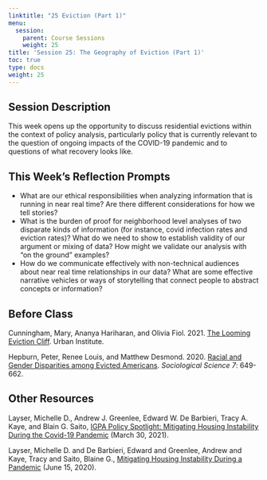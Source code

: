 ```yaml
---
linktitle: "25 Eviction (Part 1)"
menu:
  session:
    parent: Course Sessions
    weight: 25
title: 'Session 25: The Geography of Eviction (Part 1)'
toc: true
type: docs
weight: 25
---
```


## Session Description

This week opens up the opportunity to discuss residential evictions within the context of policy analysis, particularly policy that is currently relevant to the question of ongoing impacts of the COVID-19 pandemic and to questions of what recovery looks like.

## This Week's Reflection Prompts

- What are our ethical responsibilities when analyzing information that is running in near real time? Are there different considerations for how we tell stories?
- What is the burden of proof for neighborhood level analyses of two disparate kinds of information (for instance, covid infection rates and eviction rates)? What do we need to show to establish validity of our argument or mixing of data? How might we validate our analysis with "on the ground" examples?
- How do we communicate effectively with non-technical audiences about near real time relationships in our data? What are some effective narrative vehicles or ways of storytelling that connect people to abstract concepts or information?

## Before Class

Cunningham, Mary, Ananya Hariharan, and Olivia Fiol. 2021. [The Looming Eviction Cliff](https://www.urban.org/sites/default/files/publication/103453/the-looming-eviction-cliff_0.pdf). Urban Institute.

Hepburn, Peter, Renee Louis, and Matthew Desmond. 2020. [Racial and Gender Disparities among Evicted Americans](https://sociologicalscience.com/download/vol-7/december/SocSci_v7_649to662.pdf). *Sociological Science 7*: 649-662.

## Other Resources
Layser, Michelle D., Andrew J. Greenlee, Edward W. De Barbieri, Tracy A. Kaye, and Blain G. Saito, [IGPA Policy Spotlight: Mitigating Housing Instability During the Covid-19 Pandemic](https://igpa.uillinois.edu/report/policy-spotlight-mitigating-housing-instability-during-covid-19-pandemic) (March 30, 2021).

Layser, Michelle D. and De Barbieri, Edward and Greenlee, Andrew and Kaye, Tracy and Saito, Blaine G., [Mitigating Housing Instability During a Pandemic](https://papers.ssrn.com/sol3/papers.cfm?abstract_id=3613789) (June 15, 2020).